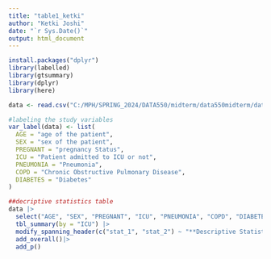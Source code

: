 ```yaml
---
title: "table1_ketki"
author: "Ketki Joshi"
date: "`r Sys.Date()`"
output: html_document
---
```


```r
install.packages("dplyr")
library(labelled)
library(gtsummary)
library(dplyr)
library(here)

data <- read.csv("C:/MPH/SPRING_2024/DATA550/midterm/data550midterm/data/covid_sub.csv", header = TRUE)

#labeling the study variables
var_label(data) <- list(
  AGE = "age of the patient",
  SEX = "sex of the patient",
  PREGNANT = "pregnancy Status",
  ICU = "Patient admitted to ICU or not",
  PNEUMONIA = "Pneumonia",
  COPD = "Chronic Obstructive Pulmonary Disease",
  DIABETES = "Diabetes"
)

##decriptive statistics table
data |>
  select("AGE", "SEX", "PREGNANT", "ICU", "PNEUMONIA", "COPD", "DIABETES") |>
  tbl_summary(by = "ICU") |>
  modify_spanning_header(c("stat_1", "stat_2") ~ "**Descriptive Statistics**") |>
  add_overall()|>
  add_p()

```



